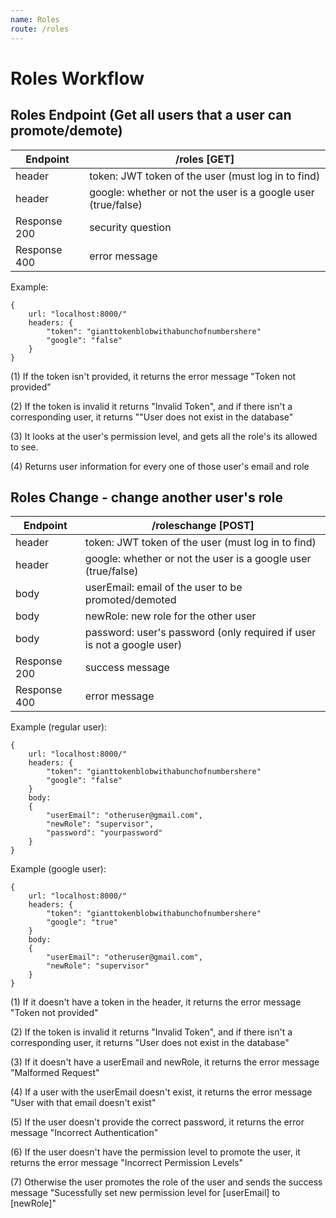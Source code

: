 ```yaml
---
name: Roles
route: /roles
---
```


# Roles Workflow

## Roles Endpoint (Get all users that a user can promote/demote)

| Endpoint | /roles [GET] |
| ------ | ----------- |
| header   | token: JWT token of the user (must log in to find) |
| header | google: whether or not the user is a google user (true/false) |
| Response 200 | security question |
| Response 400 | error message |

Example:
```
{
    url: "localhost:8000/"
    headers: {
        "token": "gianttokenblobwithabunchofnumbershere"
        "google": "false"
    }
}
```

(1) If the token isn't provided, it returns the error message "Token not provided"

(2) If the token is invalid it returns "Invalid Token", and if there isn't a corresponding user, it returns ""User does not exist in the database"

(3) It looks at the user's permission level, and gets all the role's its allowed to see. 

(4) Returns user information for every one of those user's email and role



## Roles Change - change another user's role

| Endpoint | /roleschange [POST] |
| ------ | ----------- |
| header   | token: JWT token of the user (must log in to find) |
| header | google: whether or not the user is a google user (true/false) |
| body   | userEmail: email of the user to be promoted/demoted |
| body   | newRole: new role for the other user |
| body   | password: user's password (only required if user is not a google user) |
| Response 200 | success message |
| Response 400 | error message |

Example (regular user):
```
{
    url: "localhost:8000/"
    headers: {
        "token": "gianttokenblobwithabunchofnumbershere"
        "google": "false"
    }
    body:
    {
        "userEmail": "otheruser@gmail.com",
        "newRole": "supervisor",
        "password": "yourpassword"
    }
}
```
Example (google user):
```
{
    url: "localhost:8000/"
    headers: {
        "token": "gianttokenblobwithabunchofnumbershere"
        "google": "true"
    }
    body:
    {
        "userEmail": "otheruser@gmail.com",
        "newRole": "supervisor"
    }
}
```

(1) If it doesn't have a token in the header, it returns the error message "Token not provided"

(2) If the token is invalid it returns "Invalid Token", and if there isn't a corresponding user, it returns "User does not exist in the database"

(3) If it doesn't have a userEmail and newRole, it returns the error message "Malformed Request"

(4) If a user with the userEmail doesn't exist, it returns the error message "User with that email doesn't exist"

(5) If the user doesn't provide the correct password, it returns the error message "Incorrect Authentication"

(6) If the user doesn't have the permission level to promote the user, it returns the error message "Incorrect Permission Levels"

(7) Otherwise the user promotes the role of the user and sends the success message "Sucessfully set new permission level for [userEmail] to [newRole]"




